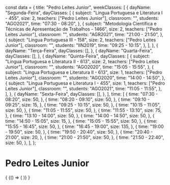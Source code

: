 const data = {
  title: "Pedro Leites Junior",
  weekClasses: [
    {
      dayName: "Segunda-Feira",
      dayClasses: [
        {
          subject: "Língua Portuguesa e Literatura I - 455",
          size: 2,
          teachers: ["Pedro Leites Junior"],
          classroom: "",
          students: "AGO2021",
          time: "07:30 - 08:20",
        },
        {
          subject:
            "Metodologia Científica e Técnicas de Apresentação de Trabalhos - 1466",
          size: 2,
          teachers: ["Pedro Leites Junior"],
          classroom: "",
          students: "AGR2021",
          time: "21:00 - 21:50",
        },
        {
          subject: "Língua Portuguesa III - 158",
          size: 2,
          teachers: ["Pedro Leites Junior"],
          classroom: "",
          students: "IIN2019",
          time: "09:25 - 10:15",
        },
      ],
    },
    {
      dayName: "Terça-Feira",
      dayClasses: [],
    },
    {
      dayName: "Quarta-Feira",
      dayClasses: [],
    },
    {
      dayName: "Quinta-Feira",
      dayClasses: [
        {
          subject: "Língua Portuguesa e Literatura II - 613",
          size: 2,
          teachers: ["Pedro Leites Junior"],
          classroom: "",
          students: "AGO2020",
          time: "15:05 - 15:55",
        },
        {
          subject: "Língua Portuguesa e Literatura II - 613",
          size: 1,
          teachers: ["Pedro Leites Junior"],
          classroom: "",
          students: "AGO2020",
          time: "14:00 - 14:50",
        },
        {
          subject: "Língua Portuguesa e Literatura I - 455",
          size: 1,
          teachers: ["Pedro Leites Junior"],
          classroom: "",
          students: "AGO2021",
          time: "11:05 - 11:55",
        },
      ],
    },
    {
      dayName: "Sexta-Feira",
      dayClasses: [],
    },
  ],
  time: [
    {
      time: "07:30 - 08:20",
      size: 50,
    },
    {
      time: "08:20 - 09:10",
      size: 50,
    },
    {
      time: "09:10 - 09:25",
      size: 15,
    },
    {
      time: "09:25 - 10:15",
      size: 50,
    },
    {
      time: "10:15 - 11:05",
      size: 50,
    },
    {
      time: "11:05 - 11:55",
      size: 50,
    },
    {
      time: "11:55 - 13:10",
      size: 75,
    },
    {
      time: "13:10 - 14:00",
      size: 50,
    },
    {
      time: "14:00 - 14:50",
      size: 50,
    },
    {
      time: "14:50 - 15:05",
      size: 15,
    },
    {
      time: "15:05 - 15:55",
      size: 50,
    },
    {
      time: "15:55 - 16:45",
      size: 50,
    },
    {
      time: "16:45 - 19:00",
      size: 135,
    },
    {
      time: "19:00 - 19:50",
      size: 50,
    },
    {
      time: "19:50 - 20:40",
      size: 50,
    },
    {
      time: "20:40 - 21:00",
      size: 20,
    },
    {
      time: "21:00 - 21:50",
      size: 50,
    },
    {
      time: "21:50 - 22:40",
      size: 50,
    },
  ],
};

# Pedro Leites Junior

<div>
  {
    <BrowserOnly>
      {() => (
        <Grid
          title={data.title}
          weekClasses={data.weekClasses}
          time={data.time}
        />
      )}
    </BrowserOnly>
  }
</div>
